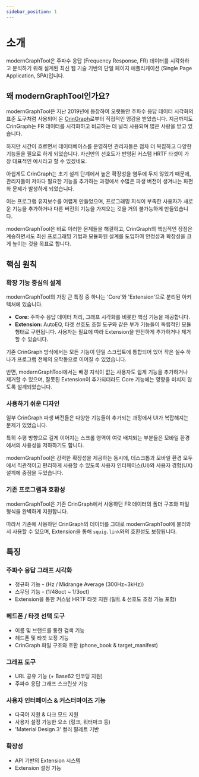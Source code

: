 ```yaml
---
sidebar_position: 1
---
```


# 소개

modernGraphTool은 주파수 응답 (Frequency Response, FR) 데이터를 시각화하고 분석하기 위해 설계된 최신 웹 기술 기반의 단일 페이지 애플리케이션 (Single Page Application, SPA)입니다.

## 왜 modernGraphTool인가요?

modernGraphTool은 지난 2019년에 등장하여 오랫동안 주파수 응답 데이터 시각화의 표준 도구처럼 사용되어 온 [CrinGraph](https://github.com/mlochbaum/CrinGraph)로부터 직접적인 영감을 받았습니다. 지금까지도 CrinGraph는 FR 데이터를 시각화하고 비교하는 데 널리 사용되며 많은 사랑을 받고 있습니다.

하지만 시간이 흐르면서 데이터베이스를 운영하던 관리자들은 점차 더 복잡하고 다양한 기능들을 필요로 하게 되었습니다. 자신만의 선호도가 반영된 커스텀 HRTF 타겟이 가장 대표적인 예시라고 할 수 있겠네요.

아쉽게도 CrinGraph는 초기 설계 단계에서 높은 확장성을 염두에 두지 않았기 때문에, 관리자들이 저마다 필요한 기능을 추가하는 과정에서 수많은 파생 버전이 생겨나는 파편화 문제가 발생하게 되었습니다. 

이는 프로그램 유지보수를 어렵게 만들었으며, 프로그래밍 지식이 부족한 사용자가 새로운 기능을 추가하거나 다른 버전의 기능을 가져오는 것을 거의 불가능하게 만들었습니다.

modernGraphTool은 바로 이러한 문제들을 해결하고, CrinGraph의 핵심적인 장점은 계승하면서도 최신 프로그래밍 기법과 모듈화된 설계를 도입하여 안정성과 확장성을 크게 높이는 것을 목표로 합니다.

## 핵심 원칙

### 확장 기능 중심의 설계

modernGraphTool의 가장 큰 특징 중 하나는 'Core'와 'Extension'으로 분리된 아키텍처에 있습니다.

*   **Core:** 주파수 응답 데이터 처리, 그래프 시각화를 비롯한 핵심 기능을 제공합니다.
*   **Extension:** AutoEQ, 타겟 선호도 조절 도구와 같은 부가 기능들이 독립적인 모듈 형태로 구현됩니다. 사용자는 필요에 따라 Extension을 안전하게 추가하거나 제거할 수 있습니다.

기존 CrinGraph 방식에서는 모든 기능이 단일 스크립트에 통합되어 있어 작은 실수 하나가 프로그램 전체의 오작동으로 이어질 수 있었습니다. 

반면, modernGraphTool에서는 배경 지식이 없는 사용자도 쉽게 기능을 추가하거나 제거할 수 있으며, 잘못된 Extension이 추가되더라도 Core 기능에는 영향을 미치지 않도록 설계되었습니다.

### 사용하기 쉬운 디자인

일부 CrinGraph 파생 버전들은 다양한 기능들이 추가되는 과정에서 UI가 복잡해지는 문제가 있었습니다. 

특히 수평 방향으로 길게 이어지는 스크롤 영역이 여럿 배치되는 부분들은 모바일 환경에서의 사용성을 저하하기도 합니다.

modernGraphTool은 강력한 확장성을 제공하는 동시에, 데스크톱과 모바일 환경 모두에서 직관적이고 편리하게 사용할 수 있도록 사용자 인터페이스(UI)와 사용자 경험(UX) 설계에 중점을 두었습니다.

### 기존 프로그램과 호환성

modernGraphTool은 기존 CrinGraph에서 사용하던 FR 데이터의 폴더 구조와 파일 형식을 완벽하게 지원합니다. 

따라서 기존에 사용하던 CrinGraph의 데이터를 그대로 modernGraphTool에 불러와서 사용할 수 있으며, Extension을 통해 `squig.link`와의 호환성도 보장됩니다.

## 특징

### 주파수 응답 그래프 시각화
- 정규화 기능 - (Hz / Midrange Average (300Hz~3kHz))
- 스무딩 기능 - (1/48oct ~ 1/3oct)
- Extension을 통한 커스텀 HRTF 타겟 지원 (틸트 & 선호도 조정 기능 포함)

### 헤드폰 / 타겟 선택 도구
- 이름 및 브랜드를 통한 검색 기능
- 헤드폰 및 타겟 보정 기능
- CrinGraph 파일 구조와 호환 (phone_book & target_manifest)

### 그래프 도구
- URL 공유 기능 (+ Base62 인코딩 지원)
- 주파수 응답 그래프 스크린샷 기능

### 사용자 인터페이스 & 커스터마이즈 기능
- 다국어 지원 & 다크 모드 지원
- 사용자 설정 가능한 요소 (링크, 워터마크 등)
- 'Material Design 3' 컬러 팔레트 기반

### 확장성
- API 기반의 Extension 시스템
- Extension 설정 기능